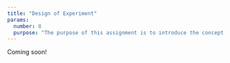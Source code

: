 ```yaml
---
title: "Design of Experiment"
params:
  number: 8
  purpose: "The purpose of this assignment is to introduce the concept of design of experiments and to understand how experiment design can impact the amount of information available about different model effects."
---
```


Coming soon!